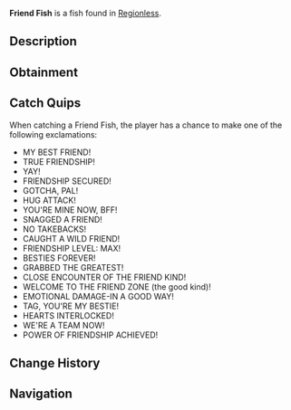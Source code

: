 {{FishInfobox
|image          = Friend Fish.png
|rarity         = Secret
|sea            = First Sea
|location       = [[Regionless]]
|sublocation    = 
|sources        = Fishing Rod
|radar_location = 
|prog_speed     = -50
|xp             = 1
|weather        = 
|time           = 
|season         = 
|bait           = Pizza
|base_weight    = 300
|base_value     = 1
|weight_range   = 270
|base_chance    = 0
|base_resil     = 0
}}
'''Friend Fish''' is a {{Rarity|Secret}} fish found in [[Regionless]].

== Description ==
{{Description|MY BEST FRIEND!|Bestiary Entry}}

== Obtainment ==
{{Description|A very friendly fish...|Bestiary Hint}}

== Catch Quips ==
When catching a Friend Fish, the player has a chance to make one of the following exclamations:
* MY BEST FRIEND!
* TRUE FRIENDSHIP!
* YAY!
* FRIENDSHIP SECURED!
* GOTCHA, PAL!
* HUG ATTACK!
* YOU'RE MINE NOW, BFF!
* SNAGGED A FRIEND!
* NO TAKEBACKS!
* CAUGHT A WILD FRIEND!
* FRIENDSHIP LEVEL: MAX!
* BESTIES FOREVER!
* GRABBED THE GREATEST!
* CLOSE ENCOUNTER OF THE FRIEND KIND!
* WELCOME TO THE FRIEND ZONE (the good kind)!
* EMOTIONAL DAMAGE-IN A GOOD WAY!
* TAG, YOU'RE MY BESTIE!
* HEARTS INTERLOCKED!
* WE'RE A TEAM NOW!
* POWER OF FRIENDSHIP ACHIEVED!

== Change History ==
{{Change History|{{subst:Current Version}}}}

== Navigation ==
{{Fish Navbox|Regionless}}